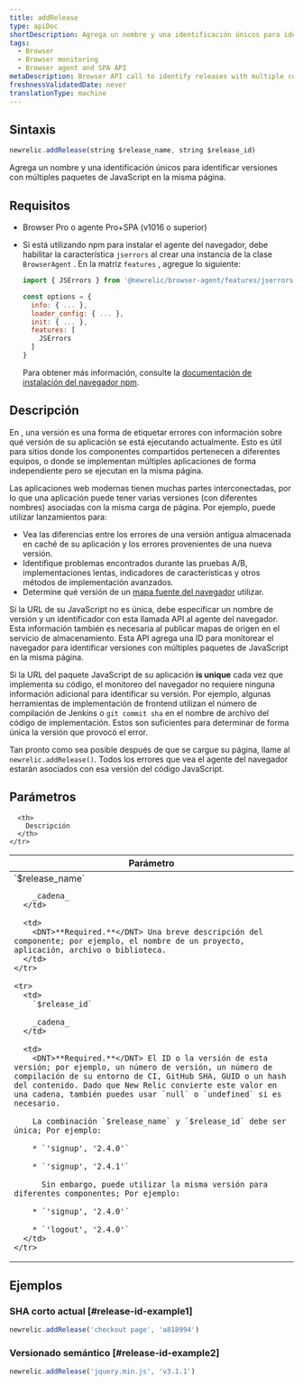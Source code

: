 ```yaml
---
title: addRelease
type: apiDoc
shortDescription: Agrega un nombre y una identificación únicos para identificar versiones con múltiples paquetes de JavaScript en la misma página.
tags:
  - Browser
  - Browser monitoring
  - Browser agent and SPA API
metaDescription: Browser API call to identify releases with multiple components on the same page.
freshnessValidatedDate: never
translationType: machine
---
```


## Sintaxis

```js
newrelic.addRelease(string $release_name, string $release_id)
```

Agrega un nombre y una identificación únicos para identificar versiones con múltiples paquetes de JavaScript en la misma página.

## Requisitos

* Browser Pro o agente Pro+SPA (v1016 o superior)

* Si está utilizando npm para instalar el agente del navegador, debe habilitar la característica `jserrors` al crear una instancia de la clase `BrowserAgent` . En la matriz `features` , agregue lo siguiente:

  ```js
  import { JSErrors } from '@newrelic/browser-agent/features/jserrors';

  const options = {
    info: { ... },
    loader_config: { ... },
    init: { ... },
    features: [
      JSErrors
    ]
  }
  ```

  Para obtener más información, consulte la [documentación de instalación del navegador npm](https://www.npmjs.com/package/@newrelic/browser-agent#new-relic-browser-agent).

## Descripción

En <InlinePopover type="browser"/>, una versión es una forma de etiquetar errores con información sobre qué versión de su aplicación se está ejecutando actualmente. Esto es útil para sitios donde los componentes compartidos pertenecen a diferentes equipos, o donde se implementan múltiples aplicaciones de forma independiente pero se ejecutan en la misma página.

Las aplicaciones web modernas tienen muchas partes interconectadas, por lo que una aplicación puede tener varias versiones (con diferentes nombres) asociadas con la misma carga de página. Por ejemplo, puede utilizar lanzamientos para:

* Vea las diferencias entre los errores de una versión antigua almacenada en caché de su aplicación y los errores provenientes de una nueva versión.
* Identifique problemas encontrados durante las pruebas A/B, implementaciones lentas, indicadores de características y otros métodos de implementación avanzados.
* Determine qué versión de un [mapa fuente del navegador](/docs/new-relic-browser-source-map-support) utilizar.

Si la URL de su JavaScript no es única, debe especificar un nombre de versión y un identificador con esta llamada API al agente del navegador. Esta información también es necesaria al publicar mapas de origen en el servicio de almacenamiento. Esta API agrega una ID para monitorear el navegador para identificar versiones con múltiples paquetes de JavaScript en la misma página.

Si la URL del paquete JavaScript de su aplicación <DNT>**is unique**</DNT> cada vez que implementa su código, el monitoreo del navegador no requiere ninguna información adicional para identificar su versión. Por ejemplo, algunas herramientas de implementación de frontend utilizan el número de compilación de Jenkins o `git commit sha` en el nombre de archivo del código de implementación. Estos son suficientes para determinar de forma única la versión que provocó el error.

Tan pronto como sea posible después de que se cargue su página, llame al `newrelic.addRelease()`. Todos los errores que vea el agente del navegador estarán asociados con esa versión del código JavaScript.

## Parámetros

<table>
  <thead>
    <tr>
      <th width="25%">
        Parámetro
      </th>

      <th>
        Descripción
      </th>
    </tr>
  </thead>

  <tbody>
    <tr>
      <td>
        `$release_name`

        _cadena_
      </td>

      <td>
        <DNT>**Required.**</DNT> Una breve descripción del componente; por ejemplo, el nombre de un proyecto, aplicación, archivo o biblioteca.
      </td>
    </tr>

    <tr>
      <td>
        `$release_id`

        _cadena_
      </td>

      <td>
        <DNT>**Required.**</DNT> El ID o la versión de esta versión; por ejemplo, un número de versión, un número de compilación de su entorno de CI, GitHub SHA, GUID o un hash del contenido. Dado que New Relic convierte este valor en una cadena, también puedes usar `null` o `undefined` si es necesario.

        La combinación `$release_name` y `$release_id` debe ser única; Por ejemplo:

        * `'signup', '2.4.0'`

        * `'signup', '2.4.1'`

          Sin embargo, puede utilizar la misma versión para diferentes componentes; Por ejemplo:

        * `'signup', '2.4.0'`

        * `'logout', '2.4.0'`
      </td>
    </tr>
  </tbody>
</table>

## Ejemplos

### SHA corto actual [#release-id-example1]

```js
newrelic.addRelease('checkout page', 'a818994')
```

### Versionado semántico [#release-id-example2]

```js
newrelic.addRelease('jquery.min.js', 'v3.1.1')
```